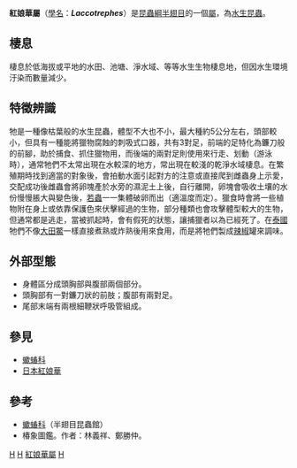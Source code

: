 {{automatic taxobox
| image = 20140323 Laccotrephes.jpg
| image_caption = 野生的[[日本紅娘華|日本紅娘華]]
| taxon = Laccotrephes
| authority = [[Carl_Stål|Stål]], 1866
}}
'''紅娘華屬'''（[[學名|學名]]：'''''Laccotrephes'''''）是[[昆蟲綱|昆蟲綱]][[半翅目|半翅目]]的一個[[屬|屬]]，為[[水生昆蟲|水生昆蟲]]。

==棲息== 
棲息於低海拔或平地的水田、池塘、淨水域、等等水生生物棲息地，但因水生環境汙染而數量減少。

==特徵辨識==
牠是一種像枯葉般的水生昆蟲，體型不大也不小，最大種約5公分左右，頭部較小，但具有一種能將獵物腐蝕的刺吸式口器，共有3對足，前端的足特化為鐮刀般的前腳，助於捕食、抓住獵物用，而後端的兩對足則使用來行走、划動（游泳時），通常牠們不太常出現在水較深的地方，常出現在較淺的乾淨水域棲息。在繁殖期時找到適當的對象後，會拍動水面引起對方的注意或直接爬到雌蟲身上示愛，交配成功後雌蟲會將卵塊產於水旁的濕泥土上後，自行離開，卵塊會吸收土壤的水份慢慢脹大與變色後，[[若蟲|若蟲]]一一集體破卵而出（適溫度而定）。獵食時會將一些植物附在身上或依靠保護色來伏擊經過的生物，部分種類也會攻擊體型較大的生物，但通常都是逃走，當被抓起時，會有假死的狀態，讓捕獵者以為已經死了。在[[泰國|泰國]]牠們不像[[大田鱉|大田鱉]]一樣直接煮熟或炸熟後用來食用，而是將牠們製成[[辣椒|辣椒]]罐來調味{{Fact|time=2014-03-21T13:22:51Z}}。

==外部型態== 
*身體區分成頭胸部與腹部兩個部分。
*頭胸部有一對鐮刀狀的前肢；腹部有兩對足。
*尾部末端有兩根細鞭狀呼吸管組成。

==參見==
*[[蠍蝽科|蠍蝽科]]
*[[日本紅娘華|日本紅娘華]]

==參考==
* [https://web.archive.org/web/20080304135927/http://hemipter.hp.infoseek.co.jp/seitai/302-Nepidae/L.japonensis/L.japonensis.html 蠍蝽科]（半翅目昆蟲館）
*椿象圖鑑。作者：林義祥、鄭勝仲。 

{{Taxonbar|from=Q18224042}}
[[Category:蠍蝽科|H]]
[[Category:水生昆蟲|H]]
[[Category:紅娘華屬|]]
[[Category:_1866年描述的分类群|H]]